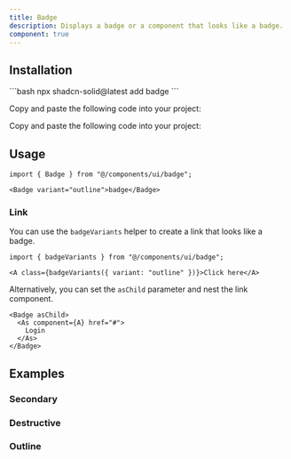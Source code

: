 ```yaml
---
title: Badge
description: Displays a badge or a component that looks like a badge.
component: true
---
```



<ComponentPreview name="badge-demo" client:only="solid-js" />

## Installation

<ComponentInstallation client:only="solid-js">

<Fragment slot="cli">
```bash
npx shadcn-solid@latest add badge
```
</Fragment>

<Step slot="tw">

<StepItem>Copy and paste the following code into your project:</StepItem>
<RawCode code={TwRawCode} client:only="solid-js" />

</Step>

<Step slot="uno">

<StepItem>Copy and paste the following code into your project:</StepItem>
<RawCode code={UnoRawCode} client:only="solid-js" />

</Step>

</ComponentInstallation>

## Usage

```tsx
import { Badge } from "@/components/ui/badge";
```

```tsx
<Badge variant="outline">badge</Badge>
```

### Link

You can use the `badgeVariants` helper to create a link that looks like a badge.

```tsx
import { badgeVariants } from "@/components/ui/badge";
```

```tsx
<A class={badgeVariants({ variant: "outline" })}>Click here</A>
```

Alternatively, you can set the `asChild` parameter and nest the link component.

```tsx
<Badge asChild>
  <As component={A} href="#">
    Login
  </As>
</Badge>
```

## Examples

### Secondary

<ComponentPreview name="badge-secondary"  client:load />

### Destructive

<ComponentPreview name="badge-destructive"  client:load />

### Outline

<ComponentPreview name="badge-outline"  client:load />
